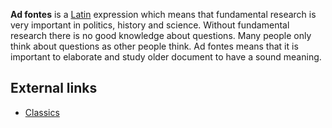 '''Ad fontes''' is a [[Latin]] expression which means that fundamental research is very important in politics, history and science. Without fundamental research there is no good knowledge about questions. Many people only think about questions as other people think. Ad fontes means that it is important to elaborate and study older document to have a sound meaning.

==External links ==
*[http://www.thelatinlibrary.com/classics Classics]


{{substub}}